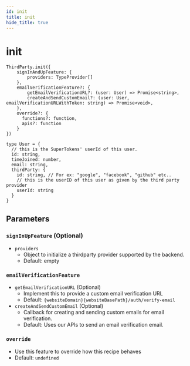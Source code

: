```yaml
---
id: init
title: init
hide_title: true
---
```


# init

```tsx
ThirdParty.init({
    signInAndUpFeature: {
        providers: TypeProvider[]
    },
    emailVerificationFeature?: {
        getEmailVerificationURL?: (user: User) => Promise<string>,
        createAndSendCustomEmail?: (user: User, emailVerificationURLWithToken: string) => Promise<void>,
    },
    override?: {
      functions?: function,
      apis?: function
    }
})

type User = {
  // this is the SuperTokens' userId of this user.
  id: string,
  timeJoined: number,
  email: string,
  thirdParty: {
    id: string, // For ex: "google", "facebook", "github" etc..
    // this is the userID of this user as given by the third party provider
    userId: string
  }
}
```

## Parameters
### `signInUpFeature` (Optional)
- `providers`
    - Object to initialize a thirdparty provider supported by the backend.
    - Default: empty

### `emailVerificationFeature`
- ``getEmailVerificationURL`` (Optional)
  - Implement this to provide a custom email verification URL
  - Default: `{websiteDomain}{websiteBasePath}/auth/verify-email`
- ``createAndSendCustomEmail`` (Optional)
  - Callback for creating and sending custom emails for email verification.
  - Default: Uses our APIs to send an email verification email.

### `override`
- Use this feature to override how this recipe behaves
- Default: `undefined`